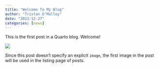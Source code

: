```yaml
---
title: "Welcome To My Blog"
author: "Tristan O'Malley"
date: "2023-12-27"
categories: [news]
---
```


This is the first post in a Quarto blog. Welcome!

![](thumbnail.jpg)

Since this post doesn't specify an explicit `image`, the first image in the post will be used in the listing page of posts.
